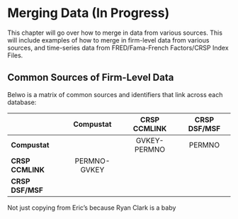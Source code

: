 # Merging Data (In Progress)

This chapter will go over how to merge in data from various sources. This will include examples of how to merge in firm-level data from various sources, and time-series data from FRED/Fama-French Factors/CRSP Index Files.

## Common Sources of Firm-Level Data

Belwo is a matrix of common sources and identifiers that link across each database:

|                  |  Compustat   | CRSP CCMLINK | CRSP DSF/MSF |
|------------------|:------------:|:------------:|:------------:|
| **Compustat**    |              | GVKEY-PERMNO |    PERMNO    |
| **CRSP CCMLINK** | PERMNO-GVKEY |              |              |
| **CRSP DSF/MSF** |              |              |              |




Not just copying from Eric's because Ryan Clark is a baby